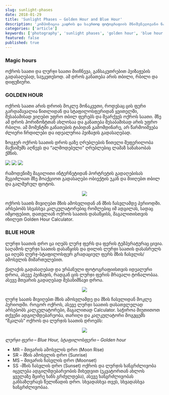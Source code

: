 ```yaml
---
slug: sunlight-phases
date: 2018-01-29
title: 'Sunlight Phases – Golden Hour and Blue Hour'
description: 'კომპოზიცია კადრის და საერთოდ ფოტოგრაფიის მნიშვნელოვანი ნაწილია. კომპოზიცია არის ობიექტ(ებ)ის და ფონის განლაგება სურათზე. კარგი კომპოზიცია არ მოითხოვს ძვირადღირებული კამერის შეძენას ან ფოტოგრაფიის ტექნიკური ასპექტების დეტალურ ცოდნას.'
categories: ['article']
keywords: ['photography', 'sunlight phases', 'golden hour', 'blue hour']
featured: false
published: true
---
```


### Magic hours
ოქროს საათი და ლურჯი საათი მიიჩნევა, განსაკუთრებით პეიზაჟების გადასაღებად, საუკეთესოდ. ამ დროს განათება არის თბილი, რბილი და დიფუზიური.

### GOLDEN HOUR
ოქროს საათი არის დროის მოკლე მონაკვეთი, როდესაც ცის ფერი გარდამავალია წითლიდან და სტაფილოსფერიდან ყვითელში, შესაბამისად ვიღებთ უფრო თბილ ფერებს და შეარქვეს ოქროს საათი. მზე ამ დროს ჰორიზონტთან ახლოსაა და განათება შესაბამისად არის უფრო რბილი. ამ მომენტში განათების ტიპიდან გამომდინარე, არ წარმოიშვება ძლიერი ჩრდილები და იდეალურია პეიზაჟის გადასაღებად.

ზოგჯერ ოქროს საათის დროს ცაზე ღრუბლების წითელი შეფერილობა მაქსიმუმს აღწევს და “ალმოდებული” ღრუბლებიც ლამაზ სანახაობას ქმნის.

<div class="flex justify-center mx-auto">
  <img src="https://zolianipanda.files.wordpress.com/2018/01/sunset-artrutx.jpg?w=222&h=222&crop=1&zoom=2" />
  <img src="https://zolianipanda.files.wordpress.com/2018/01/pexels-photo-174524.jpeg?w=222&h=222&crop=1&zoom=2" />
  <img src="https://zolianipanda.files.wordpress.com/2018/01/sunset-artrutx.jpg?w=222&h=222&crop=1&zoom=2" />
</div>

რამოდენიმე მაგილითი ინტერნეტიდან
პორტრეტის გადაღებისას შეგიძლიათ მზე მოაქციოთ გადასაღები ობიექტის უკან და მიიღებთ თბილ და გალმურულ ფოტოს.


<div align="middle">
  <img src="https://zolianipanda.files.wordpress.com/2018/01/portrait-golden-hour.jpg" />
</div>

ოქროს საათს მივიღებთ მზის ამოსვლიდან ან მზის ჩასვლამდე პერიოდში. არსებობს სხვასხვა კალკულატორებიც რომლებიც იმ ადგილას, სადაც იმყოფებით, დათვლიან ოქროს საათის დასაწყისს, მაგალითისთვის იხილეთ Golden Hour Calculator.

### BLUE HOUR
ლურჯი საათის დრო ცა იღებს ლურჯ ფერს და ფერის ტემპერატურაც ცივია. საღამოს ლურჯი საათის დასაწყისს და დილის ლურჯი საათის დასასრულს ცა იღებს ლურჯ-სტაფილოსფერ გრადაციულ ფერს მზის ჩასვლის/ამოსვლის მიმართულებით.

ქალაქის გადასაღებად და ურბანული ფოტოგრაფიისთვის იდეალური დროა, ასევე პეიზაჟის, რადგან ცის ლურჯი ფერის მრავალი ტონალობაა. ასევე მთვარის გადაღებად შესანიშნავი დროა.


<div align="middle">
  <img src="https://zolianipanda.files.wordpress.com/2018/01/hb_sa-farola.jpg" />
</div>

ლურჯ საათს მივიღებთ მზის ამოსვლამდე და მზის ჩასვლიდან მოკლე პერიოდში. როგორ ოქროს, ასევე ლურჯი საათის დასათვლელად არსებობს კალკულატორები, მაგალითად Calculator. საჭიროა მიუთითოთ თქვენი ადგილმდებარეობა, თარიღი და კალკულატორი მოგვცემს “შკალას” ოქროს და ლურჯის საათის დროებს:


<div align="middle">
  <img src="https://zolianipanda.files.wordpress.com/2018/01/image-2018-01-27-at-4-06-29-pm.png?w=1440" />
</div>

*ლურჯი ფერი – Blue Hour, სტაფილოსფერი – Golden hour*


* MR – მთვარის ამოსვლის დრო (Moon Rise)
* SR – მზის ამოსვლის დრო (Sunrise)
* MS – მთვარის ჩასვლის დრო (Moonset)
* SS -მზის ჩასვლის დრო (Sunset)
ოქროს და ლურჯის ხანგრძლივობა იცვლება ადგილმდებარეობის მიხედვით (ეკვატორთან ახლოს ყველაზე მცირე ხანს გრძელდება), ასევე ხანგრძლივობას განსაზღვრავს წელიწადის დრო. სხვადასხვა თვეს, სხვადასხვა ხანგრძლივობაა.